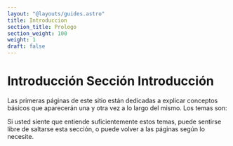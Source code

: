 ```yaml
---
layout: "@layouts/guides.astro"
title: Introduccion
section_title: Prologo
section_weight: 100
weight: 1
draft: false
---
```



# Introducción Sección Introducción

Las primeras páginas de este sitio están dedicadas a explicar conceptos básicos que aparecerán una y otra vez a lo largo del mismo. Los temas son:

<GuidesList />

Si usted siente que entiende suficientemente estos temas, puede sentirse libre de saltarse esta sección, o puede volver a las páginas según lo necesite.
